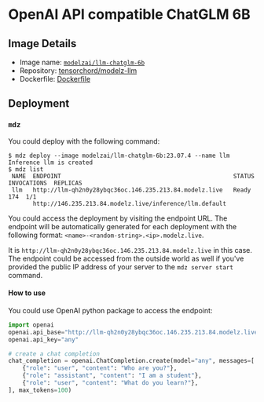 # OpenAI API compatible ChatGLM 6B

## Image Details

- Image name: [`modelzai/llm-chatglm-6b`](https://hub.docker.com/repository/docker/modelzai/llm-chatglm-6b)
- Repository: [tensorchord/modelz-llm](https://github.com/tensorchord/modelz-llm)
- Dockerfile: [Dockerfile](https://github.com/tensorchord/modelz-llm/blob/main/images/chatglm-6b/Dockerfile)

## Deployment

### `mdz`

You could deploy with the following command:

```text
$ mdz deploy --image modelzai/llm-chatglm-6b:23.07.4 --name llm
Inference llm is created
$ mdz list
 NAME  ENDPOINT                                                 STATUS  INVOCATIONS  REPLICAS 
 llm   http://llm-qh2n0y28ybqc36oc.146.235.213.84.modelz.live   Ready           174  1/1      
       http://146.235.213.84.modelz.live/inference/llm.default                                
```

You could access the deployment by visiting the endpoint URL. The endpoint will be automatically generated for each deployment with the following format: `<name>-<random-string>.<ip>.modelz.live`.

It is `http://llm-qh2n0y28ybqc36oc.146.235.213.84.modelz.live` in this case. The endpoint could be accessed from the outside world as well if you've provided the public IP address of your server to the `mdz server start` command.

#### How to use

You could use OpenAI python package to access the endpoint:

```python
import openai
openai.api_base="http://llm-qh2n0y28ybqc36oc.146.235.213.84.modelz.live"
openai.api_key="any"

# create a chat completion
chat_completion = openai.ChatCompletion.create(model="any", messages=[
    {"role": "user", "content": "Who are you?"},
    {"role": "assistant", "content": "I am a student"},
    {"role": "user", "content": "What do you learn?"},
], max_tokens=100)
```
